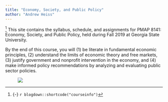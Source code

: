 ```yaml
---
title: "Economy, Society, and Public Policy"
author: "Andrew Heiss"
---
```


^[{-} `r blogdown::shortcode("courseinfo")`] <span class="newthought">This site contains</span> the syllabus, schedule, and assignments for PMAP 8141: Economy, Society, and Public Policy, held during Fall 2019 at Georgia State University.

By the end of this course, you will (1) be literate in fundamental economic principles, (2) understand the limits of economic theory and free markets, (3) justify government and nonprofit intervention in the economy, and (4) make informed policy recommendations by analyzing and evaluating public sector policies.

<figure>
[![](/images/espp-flowchart.png)](/images/espp-flowchart.png)
</figure>
